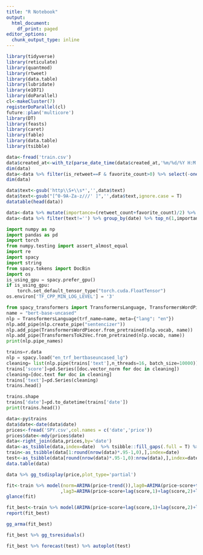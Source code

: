 ```yaml
---
title: "R Notebook"
output:
  html_document:
    df_print: paged
editor_options:
  chunk_output_type: inline
---
```



```R
library(tidyverse)
library(reticulate)
library(quantmod)
library(rtweet)
library(data.table)
library(lubridate)
library(e1071)
library(doParallel)
cl<-makeCluster(7)
registerDoParallel(cl)
future::plan('multicore')
library(DT)
library(feasts)
library(caret)
library(fable)
library(data.table)
library(tsibble)
```

```R
data<-fread('train.csv')
data$created_at<-with_tz(parse_date_time(data$created_at,'%m/%d/%Y H:M'),tzone='US/Central')
dim(data)
data<-data %>% filter(is_retweet==F & favorite_count>0) %>% select(-one_of('is_retweet')) %>% mutate(date=if_else(am(created_at),date(created_at),date(created_at+days(1)))) %>% select(-one_of('created_at'))
dim(data)
```
```R
data$text<-gsub('http\\S+\\s*','',data$text)
data$text<-gsub("[^0-9A-Za-z///' ]",'',data$text,ignore.case = T)
datatable(head(data))
```

```R
data<-data %>% mutate(importance=(retweet_count+favorite_count)/2) %>% select(text,date,importance)
data<-data %>% filter(text!='') %>% group_by(date) %>% top_n(1,importance) %>% select(-one_of('importance'))
```

```python
import numpy as np
import pandas as pd
import torch
from numpy.testing import assert_almost_equal
import re
import spacy
import string
from spacy.tokens import DocBin
import os
is_using_gpu = spacy.prefer_gpu()
if is_using_gpu:
    torch.set_default_tensor_type("torch.cuda.FloatTensor")
os.environ['TF_CPP_MIN_LOG_LEVEL'] = '3' 
```

```Python
from spacy_transformers import TransformersLanguage, TransformersWordPiecer, TransformersTok2Vec
name = "bert-base-uncased"
nlp = TransformersLanguage(trf_name=name, meta={"lang": "en"})
nlp.add_pipe(nlp.create_pipe("sentencizer"))
nlp.add_pipe(TransformersWordPiecer.from_pretrained(nlp.vocab, name))
nlp.add_pipe(TransformersTok2Vec.from_pretrained(nlp.vocab, name))
print(nlp.pipe_names) 
```


```python
trains=r.data
nlp = spacy.load("en_trf_bertbaseuncased_lg")
cleaning= list(nlp.pipe(trains['text'],n_threads=16, batch_size=10000))
trains['score']=pd.Series([doc.vector_norm for doc in cleaning])
cleaning=[doc.text for doc in cleaning]
trains['text']=pd.Series(cleaning)
trains.head()
```

```python
trains.shape
trains['date']=pd.to_datetime(trains['date'])
print(trains.head())
```


```R
data<-py$trains
data$date<-date(data$date)
prices<-fread('SPY.csv',col.names = c('date','price'))
prices$date<-mdy(prices$date)
data<-right_join(data,prices,by='date')
data<-as_tsibble(data,index=date)  %>% tsibble::fill_gaps(.full = T) %>% fill(price,.direction='down') %>% fill(score,.direction = 'down') %>% filter(score>0)
train<-as_tsibble(data[1:round(nrow(data)*.95-1,0),],index=date)
test<-as_tsibble(data[round(nrow(data)*.95-1,0):nrow(data),],index=date)
data.table(data)
```

```R
data %>% gg_tsdisplay(price,plot_type='partial')
```



```R
fit<-train %>% model(norm=ARIMA(price~trend()),lag0=ARIMA(price~score+trend()),lag1=ARIMA(price~score+lag(score,1)+trend()),lag2=ARIMA(price~score+lag(score,1)+lag(score,2)+trend())
                    ,lag3=ARIMA(price~score+lag(score,1)+lag(score,2)+lag(score,4)+trend()),lag4=ARIMA(price~score+lag(score,1)+lag(score,2)+lag(score,4)+lag(score,6)+trend()),nn=NNETAR(price~score))
glance(fit)
```

```R
fit_best<-train %>% model(ARIMA(price~score+lag(score,1)+lag(score,2)+lag(score,4)+lag(score,6)+trend()))
report(fit_best)
```
```R
gg_arma(fit_best)
```

```R
fit_best %>% gg_tsresiduals()
```

```R
fit_best %>% forecast(test) %>% autoplot(test)
```